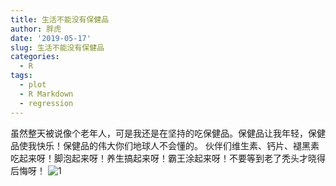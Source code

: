 ```yaml
---
title: 生活不能没有保健品
author: 胖虎
date: '2019-05-17'
slug: 生活不能没有保健品
categories:
  - R
tags:
  - plot
  - R Markdown
  - regression
---
```


虽然整天被说像个老年人，可是我还是在坚持的吃保健品。保健品让我年轻，保健品使我快乐！保健品的伟大你们地球人不会懂的。
伙伴们维生素、钙片、褪黑素吃起来呀！脚泡起来呀！养生搞起来呀！霸王涂起来呀！不要等到老了秃头才晓得后悔呀！ ![1](./content/post/1.jpg)
